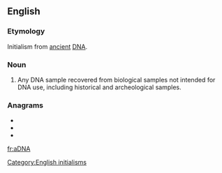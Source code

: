 ==English==

===Etymology===
Initialism from [[ancient]] [[DNA]].

===Noun===
{{en-noun}}
{{wikipedia|ancient DNA}}
# {{label|en|genetics}} Any DNA sample recovered from biological samples not intended for DNA use, including historical and archeological samples.

===Anagrams===
* {{l|en|ANDA}}
* {{l|en|Dana}}
* {{l|en|nada}}

[[Category:English initialisms]]

[[fr:aDNA]]